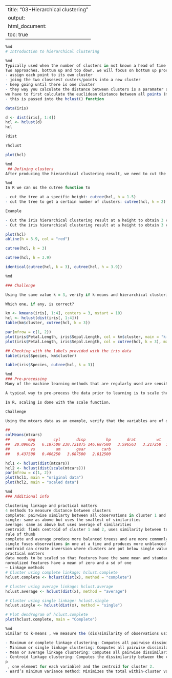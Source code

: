 
---
title: "03-Hierarchical clustering"
output:
  html_document:
    toc: true
---


```r
%md
# Introduction to hierarchical clustering

```


```r
%md
Typically used when the number of clusters in not known a head of time
Two approaches. bottum up and top down. we will focus on bottum up process
- assign each point to its own cluster
- joing the two closesest custers/points into a new cluster
- keep going until there is one cluster
- they way you calculate the distance between clusters is a paramater and will be covered later
we have to first calculate the euclidean distance between all points (makes a big matriz) using the dist() function
- this is passed into the hclust() function
```


```r
data(iris)
```


```r
d <- dist(iris[, 1:4])
hcl <- hclust(d)
hcl
```


```r
?dist
```


```r
?hclust

```


```r
plot(hcl)
```


```r
%md
 ## Defining clusters
After producing the hierarchical clustering result, we need to cut the tree (dendrogram) at a specific height to defined the clusters. For example, on our test dataset above, we could decide to cut it at a distance around 1.5, with would produce 2 clusters.
```


```r
%md
In R we can us the cutree function to

- cut the tree at a specific height: cutree(hcl, h = 1.5)
- cut the tree to get a certain number of clusters: cutree(hcl, k = 2)

Example

- Cut the iris hierarchical clustering result at a height to obtain 3 clusters by setting h.
- Cut the iris hierarchical clustering result at a height to obtain 3 clusters by setting directly k, and verify that both provide the same results.
```


```r
plot(hcl)
abline(h = 3.9, col = "red")
```


```r
cutree(hcl, k = 3)

```


```r
cutree(hcl, h = 3.9)
```


```r
identical(cutree(hcl, k = 3), cutree(hcl, h = 3.9))

```


```r
%md

### Challenge

Using the same value k = 3, verify if k-means and hierarchical clustering produce the same results on the iris data.

Which one, if any, is correct?
```


```r
km <- kmeans(iris[, 1:4], centers = 3, nstart = 10)
hcl <- hclust(dist(iris[, 1:4]))
table(km$cluster, cutree(hcl, k = 3))
```


```r
par(mfrow = c(1, 2))
plot(iris$Petal.Length, iris$Sepal.Length, col = km$cluster, main = "k-means")
plot(iris$Petal.Length, iris$Sepal.Length, col = cutree(hcl, k = 3), main = "Hierarchical clustering")
```


```r
## Checking with the labels provided with the iris data
table(iris$Species, km$cluster)
```


```r
table(iris$Species, cutree(hcl, k = 3))

```


```r
%md
### Pre-processing
Many of the machine learning methods that are regularly used are sensitive to difference scales. This applies to unsupervised methods as well as supervised methods, as we will see in the notebook.

A typical way to pre-process the data prior to learning is to scale the data, or apply principal component analysis (next notebook). Scaling assures that all data columns have a mean of 0 and standard deviation of 1.

In R, scaling is done with the scale function.

Challenge

Using the mtcars data as an example, verify that the variables are of different scales, then scale the data. To observe the effect different scales, compare the hierarchical clusters obtained on the original and scaled data.


```


```r
##
colMeans(mtcars)
##        mpg        cyl       disp         hp       drat         wt       qsec 
##  20.090625   6.187500 230.721875 146.687500   3.596563   3.217250  17.848750 
##         vs         am       gear       carb 
##   0.437500   0.406250   3.687500   2.812500

hcl1 <- hclust(dist(mtcars))
hcl2 <- hclust(dist(scale(mtcars)))
par(mfrow = c(1, 2))
plot(hcl1, main = "original data")
plot(hcl2, main = "scaled data")
```


```r
%md
### Additional info

Clustering linkage and practical matters
4 methods to measure distance between clusters
complete: pairwise similarty between all observations in cluster 1 and 2, uses largest of similarities
single: same as above but uses the smallest of similarities
average: same as above but uses average of similarities
centroid: finds centroid of cluster 1 and 2, uses similarity between tow centroids
rule of thumb
complete and average produce more balanced treess and are more commonly used
single fuses observations in one at a time and produces more unblanced trees
centroid can create inversion where clusters are put below single values. its not used often
practical matters
data needs to be scaled so that features have the same mean and standard deviation
normalized features have a mean of zero and a sd of one
– Linkage methods
# Cluster using complete linkage: hclust.complete
hclust.complete <- hclust(dist(x), method = "complete")

# Cluster using average linkage: hclust.average
hclust.average <- hclust(dist(x), method = "average")

# Cluster using single linkage: hclust.single
hclust.single <- hclust(dist(x), method = "single")

# Plot dendrogram of hclust.complete
plot(hclust.complete, main = "Complete")
```


```r
%md
Similar to k-means , we measure the (dis)similarity of observations using distance measures (e.g., Euclidean distance, Manhattan distance, etc.); the Euclidean distance is most commonly the default. However, a fundamental question in hierarchical clustering is: How do we measure the dissimilarity between two clusters of observations? A number of different cluster agglomeration methods (i.e., linkage methods) have been developed to answer this question. The most common methods are:

- Maximum or complete linkage clustering: Computes all pairwise dissimilarities between the elements in cluster 1 and the elements in cluster 2, and considers the largest value of these dissimilarities as the distance between the two clusters. It tends to produce more compact clusters.
- Minimum or single linkage clustering: Computes all pairwise dissimilarities between the elements in cluster 1 and the elements in cluster 2, and considers the smallest of these dissimilarities as a linkage criterion. It tends to produce long, “loose” clusters.
- Mean or average linkage clustering: Computes all pairwise dissimilarities between the elements in cluster 1 and the elements in cluster 2, and considers the average of these dissimilarities as the distance between the two clusters. Can vary in the compactness of the clusters it creates.
- Centroid linkage clustering: Computes the dissimilarity between the centroid for cluster 1 (a mean vector of length  
p
 , one element for each variable) and the centroid for cluster 2.
- Ward’s minimum variance method: Minimizes the total within-cluster variance. At each step the pair of clusters with the smallest between-cluster distance are merged. Tends to produce more compact clusters.
```

